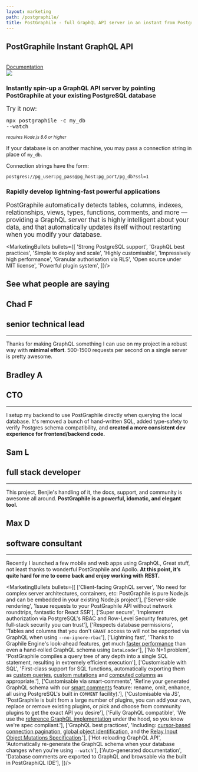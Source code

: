 ```yaml
---
layout: marketing
path: /postgraphile/
title: PostGraphile - full GraphQL API server in an instant from PostgreSQL database
---
```



<MarketingLayout location={location} history={history} blue>
<Hero white>

## PostGraphile Instant GraphQL API

<br />

<div class='flex'>
<a class='button--solid-light' href='/postgraphile/introduction/'>Documentation <span class='fas fa-fw fa-arrow-right' /></a>
</div>

</Hero>

<MarketingSection bg="white">

<Flex>
<Col className="center" span="8">
<img src={postgresPostgraphileGraphql} style={{maxWidth: '100%'}} />
</Col>
</Flex>

</MarketingSection>

<MarketingDivide from="white" to="dark" />

<MarketingSection bg="dark">

<Flex>
<Col span="8" offset="2" className='tc'>

### Instantly spin-up a GraphQL API server by pointing PostGraphile at your existing PostgreSQL database

</Col>
</Flex>

</MarketingSection>

<MarketingDivide from="dark" to="light" via="medium" />

<MarketingSection bg="light">

<MarketingCodebox>

<big>Try it now:</big>

<big><pre><code>npx postgraphile -c my_db --watch</code></pre></big>

<small><em>requires Node.js 8.6 or higher</em></small>

</MarketingCodebox>

If your database is on another machine, you may pass a connection string in place of `my_db`.

Connection strings have the form:

`postgres://pg_user:pg_pass@pg_host:pg_port/pg_db?ssl=1`



</MarketingSection>

<MarketingDivide from="light" to="nodes" via="medium" down />

<MarketingSection bg="nodes">
<div style={{maxWidth: '48em', margin: 'auto'}}>

### Rapidly develop lightning-fast powerful applications

<big>PostGraphile automatically detects tables, columns, indexes, relationships,
views, types, functions, comments, and more &mdash; providing a GraphQL server that
is highly intelligent about your data, and that automatically updates itself
without restarting when you modify your database.</big>

<MarketingBullets bullets={[
'Strong PostgreSQL support',
'GraphQL best practices',
'Simple to deploy and scale',
'Highly customisable',
'Impressively high performance',
'Granular authorisation via RLS',
'Open source under MIT license',
'Powerful plugin system',
]}/>

</div>
</MarketingSection>

<MarketingDivide from="nodes" to="dark" via="medium" />

<MarketingSection bg="dark">

## See what people are saying

<div class="mw9 ph3-ns flex flex-row flex-wrap">
<div class="cf ph2-ns flex flex-wrap">
<article class="w-100 w-50-m w-25-ns pa2 center bg-white br3 pa4-ns mv3 ba b--black-10">
<div class="tc">
<h1 class="f3 di">Chad F</h1>
<h2 class="i f5 di">senior technical lead <a href="https://chads.website/development/2018/08/03/How-GraphQL-Saved-My-Project.html" target="_blank"><span class="fas fa-external-link-alt"></span></a></h2>
<hr class="mw3 bb bw1 b--black-10 db" />
</div>
<p class="lh-copy measure center f6 black-70">
<i class="fas fa-quote-left h3 w3 di" style={{color: "#004081"}} aria-hidden="true"></i>
Thanks for making GraphQL something I can use on my project in a robust way with <strong>minimal effort</strong>. 500-1500 requests per second on a single server is pretty awesome.&nbsp;<i class="fas fa-quote-right h3 w3 di" style={{color: "#004081"}} aria-hidden="true"></i>
</p>
</article>
<article class="w-100 w-50-m w-25-ns pa2 center bg-white br3 pa4-ns mv3 ba b--black-10" style={{flexGrow: 1}}>
<div class="tc">
<h1 class="f3 di">Bradley A</h1>
<h2 class="i f5 di">CTO <a href="https://twitter.com/bradleyayers/status/1012557510346080256" target="_blank"><i class="fab fa-twitter"></i></a></h2>
<hr class="mw3 bb bw1 b--black-10 db" />
</div>
<p class="lh-copy measure center f6 black-70">
<i class="fas fa-quote-left h3 w3 di" style={{color: "#004081"}} aria-hidden="true"></i>
I setup my backend to use PostGraphile directly when querying the local database. It's removed a bunch of hand-written SQL, added type-safety to verify Postgres schema compatibility, and <strong>created a more consistent dev experience for frontend/backend code.</strong>&nbsp;<i class="fas fa-quote-right h3 w3 di" style={{color: "#004081"}} aria-hidden="true"></i>
</p>
</article>
<article class="w-100 w-50-m w-25-ns pa2 center bg-white br3 pa4-ns mv3 ba b--black-10" style={{flexGrow: 1}}>
<div class="tc">
<h1 class="f3 di">Sam L</h1> 
<h2 class="i f5 di">full stack developer <a href="https://gitter.im/graphile/postgraphile?at=5b65d555e9ab53770c8c41a1"target="_blank"><i class="fas fa-external-link-alt"></i></a></h2>
<hr class="mw3 bb bw1 b--black-10 db" />
</div>
<p class="lh-copy measure center f6 black-70">
<i class="fas fa-quote-left h3 w3 di" style={{color: "#004081"}} aria-hidden="true"></i>
This project, Benjie's handling of it, the docs, support, and community is awesome all around. <strong>PostGraphile is a powerful, idomatic, and elegant tool.</strong>&nbsp;<i class="fas fa-quote-right h3 w3 di" style={{color: "#004081"}} aria-hidden="true"></i>
</p>
</article>
<article class="w-100 w-50-m w-25-ns pa2 center bg-white br3 pa4-ns mv3 ba b--black-10" style={{flexGrow: 1}}>
<div class="tc">
<h1 class="f3 di">Max D</h1>
<h2 class="i f5 di">software consultant <a href="https://twitter.com/maxdesiatov/status/1001419221102940160" target="_blank"><i class="fab fa-twitter"></i></a></h2>
<hr class="mw3 bb bw1 b--black-10 db" />
</div>
<p class="lh-copy measure center f6 black-70">
<i class="fas fa-quote-left h3 w3 di" style={{color: "#004081"}} aria-hidden="true"></i>
Recently I launched a few mobile and web apps using GraphQL, Great stuff, not least thanks to wonderful PostGraphile and Apollo. <strong>At this point, it’s quite hard for me to come back and enjoy working with REST.</strong>&nbsp;<i class="fas fa-quote-right h3 w3 di" style={{color: "#004081"}} aria-hidden="true"></i>
</p>
</article>
</div>
</div>



</MarketingSection>

<MarketingDivide from="dark" to="light" down />

<MarketingSection bg="light">
<MailchimpSignup />
</MarketingSection>

<MarketingDivide from="light" to="medium" />

<MarketingSection bg="medium">


<MarketingBullets bullets={[
['Client-facing GraphQL server', 'No need for complex server architectures, containers, etc: PostGraphile is pure Node.js and can be embedded in your existing Node.js project'],
['Server-side rendering', 'Issue requests to your PostGraphile API without network roundtrips, fantastic for React SSR'],
['Super secure', 'Implement authorization via PostgreSQL\'s RBAC and Row-Level Security features, get full-stack security you can trust'],
['Respects database permissions', 'Tables and columns that you don\'t `GRANT` access to will not be exported via GraphQL when using `--no-ignore-rbac`'],
['Lightning fast', 'Thanks to Graphile Engine\'s look-ahead features, get much [faster performance](/postgraphile/performance/) than even a hand-rolled GraphQL schema using `DataLoader`'],
['No N+1 problem', 'PostGraphile compiles a query tree of any depth into a single SQL statement, resulting in extremely efficient execution'],
['Customisable with SQL', 'First-class support for SQL functions, automatically exporting them as [custom queries](/postgraphile/custom-queries/), [custom mutations](/postgraphile/custom-mutations/) and [computed columns](/postgraphile/computed-columns/) as appropriate.'],
['Customisable via smart-comments', 'Refine your generated GraphQL schema with our [smart comments](/postgraphile/smart-comments/) feature: rename, omit, enhance, all using PostgreSQL\'s built in `COMMENT` facility).'],
['Customisable via JS', 'PostGraphile is built from a large number of plugins, you can add your own, replace or remove existing plugins, or pick and choose from community plugins to get the exact API you desire'],
['Fully GraphQL compatible', 'We use the [reference GraphQL implementation](http://graphql.org/graphql-js/) under the hood, so you know we\'re spec compliant.'],
['GraphQL best practices', 'Including: [cursor-based connection pagination](https://facebook.github.io/relay/graphql/connections.htm), [global object identification](https://facebook.github.io/relay/graphql/objectidentification.htm), and the [Relay Input Object Mutations Specification](https://facebook.github.io/relay/graphql/mutations.htm).'],
['Hot-reloading GraphQL API', 'Automatically re-generate the GraphQL schema when your database changes when you\'re using `--watch`'],
['Auto-generated documentation', 'Database comments are exported to GraphQL and browsable via the built in PostGraphiQL IDE'],
]}/>


</MarketingSection>
</MarketingLayout>